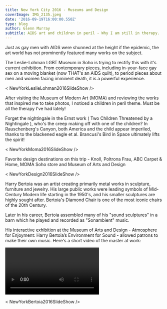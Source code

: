 ---
title: New York City 2016 - Museums and Design
coverImage: IMG_2135.jpeg
date: '2016-09-19T16:00:00.550Z'
type: blog
author: Glenn Murray
subtitle: AIDS art and children in peril - Why I am still in therapy.
---

Just as gay men with AIDS were shunned at the height if the epidemic, the art world has not prominently featured many works on the subject.

The Leslie-Lohman LGBT Museum in Soho is trying to rectify this with it's current exhibition. From contemporary pieces, including in-your-face gay sex on a moving blanket (now THAT's an AIDS quilt), to period pieces about men and women facing imminent death, it is a powerful experience.

< NewYorkLeslieLohman2016SlideShow />

After visiting the Museum of Modern Art (MOMA) and reviewing the works that inspired me to take photos, I noticed a children in peril theme. Must be all the therapy I've had lately!

Forget the nightingale in the Ernst work ( Two Children Threatened by a Nightingale ), who's the creep making off with one of the children? In Rauschenberg's Canyon, both America and the child appear imperiled, thanks to the blackened eagle et al.
Brancusi's Bird in Space ultimately lifts the spirit!

< NewYorkMoma2016SlideShow />

Favorite design destinations on this trip - Knoll, Poltrona Frau, ABC Carpet & Home, MOMA Soho store and Museum of Arts and Design 

< NewYorkDesign2016SlideShow />

Harry Bertoia was an artist creating primarily metal works in sculpture, furniture and jewelry.
His large public works were leading symbols of Mid-Century Modern life starting in the 1950's, and his smaller sculptures are highly sought after.
Bertoia's Diamond Chair is one of the most iconic chairs of the 20th Century.

Later in his career, Bertoia assembled many of his "sound sculptures" in a barn which he played and recorded as "Sonambient" music.

His interactive exhibition at the Museum of Arts and Design - Atmosphere for Enjoyment: Harry Bertoia’s Environment for Sound - allowed patrons to make their own music. Here's a short video of the master at work:

 <Video
    videoSrcURL="https://www.youtube.com/embed/zS-YQ0-Rmmk"
    videoTitle="Harry Bertoia Sonambient"
 />

< NewYorkBertoia2016SlideShow />